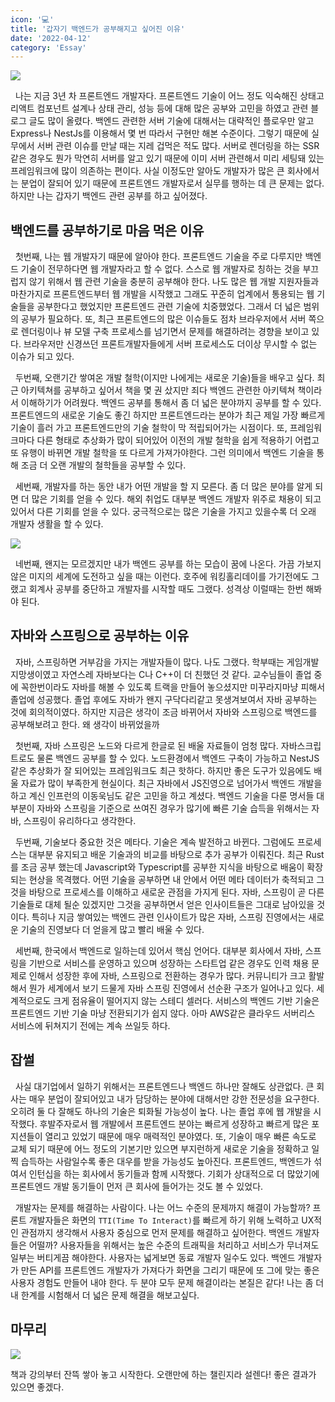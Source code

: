 ```yaml
---
icon: '💻'
title: '갑자기 백엔드가 공부해지고 싶어진 이유'
date: '2022-04-12'
category: 'Essay'
---
```

![](./images/Castle.png)

&nbsp; 나는 지금 3년 차 프론트엔드 개발자다. 프론트엔드 기술이 어느 정도 익숙해진 상태고 리액트 컴포넌트 설계나 상태 관리, 성능 등에 대해 많은 공부와 고민을 하였고 관련 블로그 글도 많이 올렸다. 백엔드 관련한 서버 기술에 대해서는 대략적인 플로우만 알고 Express나 NestJs를 이용해서 몇 번 따라서 구현만 해본 수준이다. 그렇기 때문에 실무에서 서버 관련 이슈를 만날 때는 지레 겁먹은 적도 많다. 서버로 렌더링을 하는 SSR 같은 경우도 뭔가 막연히 서버를 알고 있기 때문에 이미 서버 관련해서 미리 세팅돼 있는 프레임워크에 많이 의존하는 편이다. 사실 이정도만 알아도 개발자가 많은 큰 회사에서는 분업이 잘되어 있기 때문에 프론트엔드 개발자로서 실무를 행하는 데 큰 문제는 없다. 하지만 나는 갑자기 백엔드 관련 공부를 하고 싶어졌다.

## 백엔드를 공부하기로 마음 먹은 이유

&nbsp; 첫번째, 나는 웹 개발자기 때문에 알아야 한다. 프론트엔드 기술을 주로 다루지만 백엔드 기술이 전무하다면 웹 개발자라고 할 수 없다.  스스로 웹 개발자로 칭하는 것을 부끄럽지 않기 위해서 웹 관련 기술을 충분히 공부해야 한다. 나도 많은 웹 개발 지원자들과 마찬가지로 프론트엔드부터 웹 개발을 시작했고 그래도 꾸준히 업계에서 통용되는 웹 기술들을 공부한다고 했었지만 프론트엔드 관련 기술에 치중했었다. 그래서 더 넓은 범위의 공부가 필요하다. 또, 최근 프론트엔드의 많은 이슈들도 점차 브라우저에서 서버 쪽으로 렌더링이나 뷰 모델 구축 프로세스를 넘기면서 문제를 해결하려는 경향을 보이고 있다. 브라우저만 신경쓰던 프론트개발자들에게 서버 프로세스도 더이상 무시할 수 없는 이슈가 되고 있다.

&nbsp; 두번째, 오랜기간 쌓여온 개발 철학(이지만 나에게는 새로운 기술)들을 배우고 싶다. 최근 아키텍쳐를 공부하고 싶어서 책을 몇 권 샀지만 죄다 백엔드 관련한 아키텍쳐 책이라서 이해하기가 어려웠다. 백엔드 공부를 통해서 좀 더 넓은 분야까지 공부를 할 수 있다. 프론트엔드의 새로운 기술도 좋긴 하지만 프론트엔드라는 분야가 최근 제일 가장 빠르게 기술이 흘러 가고 프론트엔드만의 기술 철학이 막 적립되어가는 시점이다. 또, 프레임워크마다 다른 형태로 추상화가 많이 되어있어 이전의 개발 철학을 쉽게 적용하기 어렵고 또 유행이 바뀌면 개발 철학을 또 다르게 가져가야한다. 그런 의미에서 백엔드 기술을 통해 조금 더 오랜 개발의 철학들을 공부할 수 있다.

&nbsp; 세번째, 개발자를 하는 동안 내가 어떤 개발을 할 지 모른다.  좀 더 많은 분야를 알게 되면 더 많은 기회를 얻을 수 있다. 해외 취업도 대부분 백엔드 개발자 위주로 채용이 되고 있어서 다른 기회를 얻을 수 있다. 궁극적으로는 많은 기술을 가지고 있을수록 더 오래 개발자 생활을 할 수 있다.

![](./images/backendBrain.png)

&nbsp; 네번째, 왠지는 모르겠지만 내가 백엔드 공부를 하는 모습이 꿈에 나온다. 가끔 가보지 않은 미지의 세계에 도전하고 싶을 때는 이런다. 호주에 워킹홀리데이를 가기전에도 그랬고 회계사 공부를 중단하고 개발자를 시작할 때도 그랬다. 성격상 이럴때는 한번 해봐야 된다.

## 자바와 스프링으로 공부하는 이유

&nbsp; 자바, 스프링하면 거부감을 가지는 개발자들이 많다. 나도 그랬다. 학부때는 게임개발 지망생이였고 자연스레 자바보다는 C나 C++이 더 친했던 것 같다. 교수님들이 졸업 중에 꼭한번이라도 자바를 해볼 수 있도록 트랙을 만들어 놓으셨지만 미꾸라지마냥 피해서 졸업에 성공했다. 졸업 후에도 자바가 왠지 구닥다리같고 못생겨보여서 자바 공부하는 것에 회의적이였다. 하지만 지금은 생각이 조금 바뀌어서 자바와 스프링으로 백엔드를 공부해보려고 한다. 왜 생각이 바뀌었을까

&nbsp; 첫번째, 자바 스프링은 노드와 다르게 한글로 된 배울 자료들이 엄청 많다. 자바스크립트로도 물론 백엔드 공부를 할 수 있다. 노드환경에서 백엔드 구축이 가능하고 NestJS 같은 추상화가 잘 되어있는 프레임워크도 최근 핫하다. 하지만 좋은 도구가 있음에도 배울 자료가 많이 부족한게 현실이다. 최근 자바에서 JS진영으로 넘어가서 백엔드 개발을 하고 계신 인프런의 이동욱님도 같은 고민을 하고 계셨다. 백엔드 기술을 다룬 명서들 대부분이 자바와 스프링을 기준으로 쓰여진 경우가 많기에 빠른 기술 습득을 위해서는 자바, 스프링이 유리하다고 생각한다.

&nbsp; 두번째, 기술보다 중요한 것은 메타다. 기술은 계속 발전하고 바뀐다. 그럼에도 프로세스는 대부분 유지되고 배운 기술과의 비교를 바탕으로 추가 공부가 이뤄진다. 최근 Rust를 조금 공부 했는데 Javascript와 Typescript를 공부한 지식을 바탕으로 배움이 확장되는 현상을 목격했다. 어떤 기술을 공부하면 내 안에서 어떤 메타 데이터가 축적되고 그것을 바탕으로 프로세스를 이해하고 새로운 관점을 가지게 된다. 자바, 스프링이 곧 다른 기술들로 대체 될순 있겠지만 그것을 공부하면서 얻은 인사이트들은 그대로 남아있을 것이다. 특히나 지금 쌓여있는 백엔드 관련 인사이트가 많은 자바, 스프링 진영에서는 새로운 기술의 진영보다 더 얻을게 많고 빨리 배울 수 있다.

&nbsp; 세번째, 한국에서 백엔드로 일하는데 있어서 핵심 언어다. 대부분 회사에서 자바, 스프링을 기반으로 서비스를 운영하고 있으며 성장하는 스타트업 같은 경우도 인력 채용 문제로 인해서 성장한 후에 자바, 스프링으로 전환하는 경우가 많다. 커뮤니티가 크고 활발해서 뭔가 세계에서 보기 드물게 자바 스프링 진영에서 선순환 구조가 일어나고 있다. 세계적으로도 크게 점유율이 떨어지지 않는 스테디 셀러다. 서비스의 백엔드 기반 기술은 프론트엔드 기반 기술 마냥 전환되기가 쉽지 않다. 아마 AWS같은 클라우드 서버리스 서비스에 뒤쳐지기 전에는 계속 쓰일듯 하다. 

## 잡썰

&nbsp; 사실 대기업에서 일하기 위해서는 프론트엔드나 백엔드 하나만 잘해도 상관없다. 큰 회사는 매우 분업이 잘되어있고 내가 담당하는 분야에 대해서만 강한 전문성을 요구한다. 오히려 둘 다 잘해도 하나의 기술은 퇴화될 가능성이 높다. 나는 졸업 후에 웹 개발을 시작했다. 후발주자로서 웹 개발에서 프론트엔드 분야는 빠르게 성장하고 빠르게 많은 포지션들이 열리고 있었기 때문에 매우 매력적인 분야였다. 또, 기술이 매우 빠른 속도로 교체 되기 때문에 어느 정도의 기본기만 있으면 부지런하게 새로운 기술을 정확하고 일찍 습득하는 사람일수록 좋은 대우를 받을 가능성도 높아진다. 프론트엔드, 백엔드가 섞여서 인턴십을 하는 회사에서 동기들과 함께 시작했다. 기회가 상대적으로 더 많았기에 프론트엔드 개발 동기들이 먼저 큰 회사에 들어가는 것도 볼 수 있었다.

&nbsp; 개발자는 문제를 해결하는 사람이다. 나는 어느 수준의 문제까지 해결이 가능할까? 프론트 개발자들은 화면의 `TTI(Time To Interact)`를 빠르게 하기 위해 노력하고 UX적인 관점까지 생각해서 사용자 중심으로 먼저 문제를 해결하고 싶어한다. 백엔드 개발자들은 어떨까? 사용자들을 위해서는 높은 수준의 트래픽을 처리하고 서비스가 무너져도 일부는 버티게끔 해야한다. 사용자는 넓게보면 동료 개발자 일수도 있다. 백엔드 개발자가 만든 API를 프론트엔드 개발자가 가져다가 화면을 그리기 때문에 또 그에 맞는 좋은 사용자 경험도 만들어 내야 한다. 두 분야 모두 문제 해결이라는 본질은 같다! 나는 좀 더 내 한계를 시험해서 더 넓은 문제 해결을 해보고싶다.

## 마무리

![](./images/books.png)

책과 강의부터 잔뜩 쌓아 놓고 시작한다. 오랜만에 하는 챌린지라 설렌다! 좋은 결과가 있으면 좋겠다.
